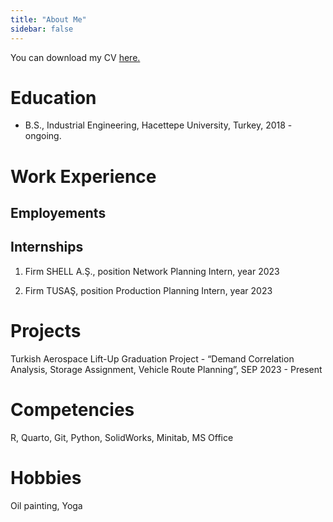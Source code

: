 ```yaml
---
title: "About Me"
sidebar: false 
---
```

You can download my CV [here.](CV_doga.pdf)

# Education

-   B.S., Industrial Engineering, Hacettepe University, Turkey, 2018 - ongoing.

# Work Experience

## Employements


## Internships

1.  Firm SHELL A.Ş., position Network Planning Intern, year 2023

2.  Firm TUSAŞ, position Production Planning Intern, year 2023

# Projects

Turkish Aerospace Lift-Up Graduation Project - "Demand Correlation Analysis, Storage Assignment, Vehicle Route Planning", SEP 2023 - Present

# Competencies

R, Quarto, Git, Python, SolidWorks, Minitab, MS Office 

# Hobbies

Oil painting, Yoga
